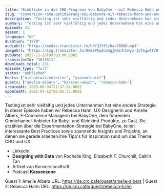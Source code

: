 ```yaml
---
title: "Einblicke in das CRO-Programm von BabyOne - mit Rebecca Hahn und Amelie Albers"
slug: "conversion-rate-optimierung-bei-babyone-mit-rebecca-hahn-und-amelie-albers"
description: "Testing ist sehr vielfältig und jedes Unternehmen hat eine andere Strategie. In dieser Episode haben wir Rebecca Hahn, UX-Designerin und Amelie Albers, E-Commerce Managerin bei BabyOne, dem führenden Omnichannel-Anbieter für Baby- und Kleinkind-Produkte, zu Gast. Sie erzählen über die Experimentation-Strategie bei BabyOne, teilen interessante Best Practices sowie spannende Insights und Projekte, an denen sie gerade arbeiten.Ihre Tipp's für Inspiration rund um das Thema CRO und UX:\n\n- LinkedIn\n- **Designing with Data** von Rochelle King, Elizabeth F. Churchill, Caitlin Tan\n- Artikel von KonversionsKraft\n- Podcast **Kassenzone**\n\n Guest 1: Amelie Albers URL: https://de.cro.cafe/guest/amelie-albers | Guest 2: Rebecca Hahn URL: https://de.cro.cafe/guest/rebecca-hahn"
summary: "Testing ist sehr vielfältig und jedes Unternehmen hat eine andere Strategie. In dieser Episode haben wir Rebecca Hahn, UX-Designerin und Amelie Albers, E-Commerce Managerin bei BabyOne, dem führenden Omnichannel-Anbieter für Baby- und Kleinkind-Produkte, zu Gast. Sie erzählen über die Experimentation-Strategie bei BabyOne, teilen interessante Best Practices sowie spannende Insights und Projekte, an denen sie gerade arbeiten.Ihre Tipp's für Inspiration rund um das Thema CRO und UX:LinkedInDesigning with Data von Rochelle King, Elizabeth F. Churchill, Caitlin TanArtikel von KonversionsKraftPodcast Kassenzone Guest 1: Amelie Albers URL: https://de.cro.cafe/guest/amelie-albers | Guest 2: Rebecca Hahn URL: https://de.cro.cafe/guest/rebecca-hahn"
episode: 31
season: 1
language: "de"
duration: "1970"
audioUrl: "https://media.transistor.fm/b3f329f5/0aa70988.mp3"
imageUrl: "https://img.transistor.fm/0mBEPhqAdaKgjRAI4rLHyz-jUlbgw4TV8fgv3DU6ryg/rs:fill:3000:3000:1/q:60/aHR0cHM6Ly9pbWct/dXBsb2FkLXByb2R1/Y3Rpb24udHJhbnNp/c3Rvci5mbS82YWY4/N2YzNzU2M2ZiMTBm/OWZhMTAwZjQwNTlk/MDgxMS5wbmc.webp"
pubDate: 2023-11-28T09:00:00.000Z
transistorId: "1613811"
downloads_total: 231
episode_type: "full"
status: "published"
hosts: ["michaelwitzenleiter", "yvonneteufel"]
guests: ["amelie-albers", "karsten-wesch", "rebecca-hahn"]
createdAt: 2025-06-04T21:37:51.000Z
updatedAt: 2025-07-12T06:02:35.000Z
---
```


Testing ist sehr vielfältig und jedes Unternehmen hat eine andere Strategie. In dieser Episode haben wir Rebecca Hahn, UX-Designerin und Amelie Albers, E-Commerce Managerin bei BabyOne, dem führenden Omnichannel-Anbieter für Baby- und Kleinkind-Produkte, zu Gast. Sie erzählen über die Experimentation-Strategie bei BabyOne, teilen interessante Best Practices sowie spannende Insights und Projekte, an denen sie gerade arbeiten.Ihre Tipp's für Inspiration rund um das Thema CRO und UX:

- LinkedIn
- **Designing with Data** von Rochelle King, Elizabeth F. Churchill, Caitlin Tan
- Artikel von KonversionsKraft
- Podcast **Kassenzone**

 Guest 1: Amelie Albers URL: https://de.cro.cafe/guest/amelie-albers | Guest 2: Rebecca Hahn URL: https://de.cro.cafe/guest/rebecca-hahn
